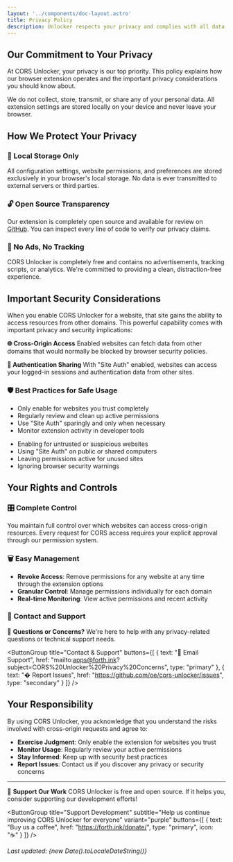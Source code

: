 ```yaml
---
layout: '../components/doc-layout.astro'
title: Privacy Policy
description: Unlocker respects your privacy and complies with all data protection regulations. Learn how we collect, store, and use data, and how you can control your privacy settings.
---
```



## Our Commitment to Your Privacy

At CORS Unlocker, your privacy is our top priority. This policy explains how our browser extension operates and the important privacy considerations you should know about.

<InfoCard type="success" title="Zero Data Collection" icon="🔒">
We do not collect, store, transmit, or share any of your personal data. All extension settings are stored locally on your device and never leave your browser.
</InfoCard>

## How We Protect Your Privacy

### 📱 Local Storage Only
All configuration settings, website permissions, and preferences are stored exclusively in your browser's local storage. No data is ever transmitted to external servers or third parties.

### 🔓 Open Source Transparency
Our extension is completely open source and available for review on [GitHub](https://github.com/oe/cors-unlocker). You can inspect every line of code to verify our privacy claims.

### 🚫 No Ads, No Tracking
CORS Unlocker is completely free and contains no advertisements, tracking scripts, or analytics. We're committed to providing a clean, distraction-free experience.

## Important Security Considerations

<Callout type="warning" title="Understanding Cross-Origin Risks">
When you enable CORS Unlocker for a website, that site gains the ability to access resources from other domains. This powerful capability comes with important privacy and security implications:
</Callout>

**🌐 Cross-Origin Access**
Enabled websites can fetch data from other domains that would normally be blocked by browser security policies.

**🔑 Authentication Sharing**
With "Site Auth" enabled, websites can access your logged-in sessions and authentication data from other sites.

### 🛡️ Best Practices for Safe Usage

<CompareCards leftTitle="Safe Practices" rightTitle="Avoid These Risks">
<div slot="left">

- Only enable for websites you trust completely
- Regularly review and clean up active permissions
- Use "Site Auth" sparingly and only when necessary
- Monitor extension activity in developer tools

</div>
<div slot="right">

- Enabling for untrusted or suspicious websites
- Using "Site Auth" on public or shared computers
- Leaving permissions active for unused sites
- Ignoring browser security warnings

</div>
</CompareCards>

## Your Rights and Controls

### 🎛️ Complete Control
You maintain full control over which websites can access cross-origin resources. Every request for CORS access requires your explicit approval through our permission system.

### 🗑️ Easy Management
- **Revoke Access**: Remove permissions for any website at any time through the extension options
- **Granular Control**: Manage permissions individually for each domain
- **Real-time Monitoring**: View active permissions and recent activity

### 📧 Contact and Support

💬 **Questions or Concerns?**
We're here to help with any privacy-related questions or technical support needs.

<ButtonGroup 
  title="Contact & Support" 
  buttons={[
    { text: "📧 Email Support", href: "mailto:apps@forth.ink?subject=CORS%20Unlocker%20Privacy%20Concerns", type: "primary" },
    { text: "� Report Issues", href: "https://github.com/oe/cors-unlocker/issues", type: "secondary" }
  ]} 
/>

## Your Responsibility

By using CORS Unlocker, you acknowledge that you understand the risks involved with cross-origin requests and agree to:

- **Exercise Judgment**: Only enable the extension for websites you trust
- **Monitor Usage**: Regularly review your active permissions
- **Stay Informed**: Keep up with security best practices
- **Report Issues**: Contact us if you discover any privacy or security concerns

---

💖 **Support Our Work**
CORS Unlocker is free and open source. If it helps you, consider supporting our development efforts!

<ButtonGroup 
  title="Support Development" 
  subtitle="Help us continue improving CORS Unlocker for everyone"
  variant="purple"
  buttons={[
    { text: "Buy us a coffee", href: "https://forth.ink/donate/", type: "primary", icon: "☕" }
  ]} 
/>

*Last updated: {new Date().toLocaleDateString()}*